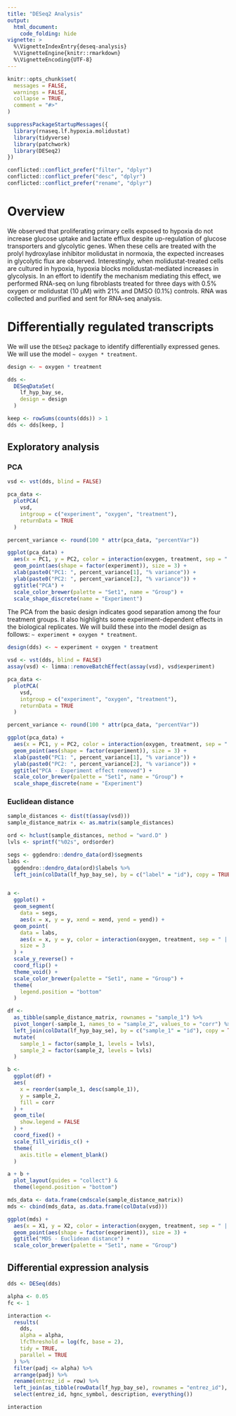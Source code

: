 ```yaml
---
title: "DESeq2 Analysis"
output:
  html_document:
    code_folding: hide
vignette: >
  %\VignetteIndexEntry{deseq-analysis}
  %\VignetteEngine{knitr::rmarkdown}
  %\VignetteEncoding{UTF-8}
---
```


```r
knitr::opts_chunk$set(
  messages = FALSE, 
  warnings = FALSE, 
  collapse = TRUE,
  comment = "#>"
)
```

```r
suppressPackageStartupMessages({
  library(rnaseq.lf.hypoxia.molidustat)
  library(tidyverse)
  library(patchwork)
  library(DESeq2)
})

conflicted::conflict_prefer("filter", "dplyr")
conflicted::conflict_prefer("desc", "dplyr")
conflicted::conflict_prefer("rename", "dplyr")
```

# Overview

We observed that proliferating primary cells exposed to hypoxia do not increase glucose uptake and lactate efflux despite up-regulation of glucose transporters and glycolytic genes. When these cells are treated with the prolyl hydroxylase inhibitor molidustat in normoxia, the expected increases in glycolytic flux are observed. Interestingly, when molidustat-treated cells are cultured in hypoxia, hypoxia blocks molidustat-mediated increases in glycolysis. In an effort to identify the mechanism mediating this effect, we performed RNA-seq on lung fibroblasts treated for three days with 0.5% oxygen or molidustat (10 μM) with 21% and DMSO (0.1%) controls. RNA was collected and purified and sent for RNA-seq analysis.

# Differentially regulated transcripts

We will use the `DESeq2` package to identify differentially expressed genes. We will use the model `~ oxygen * treatment`. 

```r
design <- ~ oxygen * treatment

dds <- 
  DESeqDataSet(
    lf_hyp_bay_se, 
    design = design
  )

keep <- rowSums(counts(dds)) > 1
dds <- dds[keep, ]
```

## Exploratory analysis

### PCA

```r
vsd <- vst(dds, blind = FALSE)

pca_data <- 
  plotPCA(
    vsd, 
    intgroup = c("experiment", "oxygen", "treatment"), 
    returnData = TRUE
  )

percent_variance <- round(100 * attr(pca_data, "percentVar"))

ggplot(pca_data) + 
  aes(x = PC1, y = PC2, color = interaction(oxygen, treatment, sep = " | ")) +
  geom_point(aes(shape = factor(experiment)), size = 3) +
  xlab(paste0("PC1: ", percent_variance[1], "% variance")) +
  ylab(paste0("PC2: ", percent_variance[2], "% variance")) +
  ggtitle("PCA") +
  scale_color_brewer(palette = "Set1", name = "Group") +
  scale_shape_discrete(name = "Experiment")
```

The PCA from the basic design indicates good separation among the four treatment groups. It also highlights some experiment-dependent effects in the biological replicates. We will build these into the model design as follows: `~ experiment + oxygen * treatment`. 

```r
design(dds) <- ~ experiment + oxygen * treatment
```

```r
vsd <- vst(dds, blind = FALSE)
assay(vsd) <- limma::removeBatchEffect(assay(vsd), vsd$experiment)

pca_data <- 
  plotPCA(
    vsd, 
    intgroup = c("experiment", "oxygen", "treatment"), 
    returnData = TRUE
  )

percent_variance <- round(100 * attr(pca_data, "percentVar"))

ggplot(pca_data) + 
  aes(x = PC1, y = PC2, color = interaction(oxygen, treatment, sep = " | ")) +
  geom_point(aes(shape = factor(experiment)), size = 3) +
  xlab(paste0("PC1: ", percent_variance[1], "% variance")) +
  ylab(paste0("PC2: ", percent_variance[2], "% variance")) +
  ggtitle("PCA - Experiment effect removed") +
  scale_color_brewer(palette = "Set1", name = "Group") +
  scale_shape_discrete(name = "Experiment")
```

### Euclidean distance

```r
sample_distances <- dist(t(assay(vsd)))
sample_distance_matrix <- as.matrix(sample_distances)

ord <- hclust(sample_distances, method = "ward.D" )
lvls <- sprintf("%02s", ord$order)

segs <- ggdendro::dendro_data(ord)$segments
labs <- 
  ggdendro::dendro_data(ord)$labels %>% 
  left_join(colData(lf_hyp_bay_se), by = c("label" = "id"), copy = TRUE)


a <- 
  ggplot() +
  geom_segment(
    data = segs, 
    aes(x = x, y = y, xend = xend, yend = yend)) +
  geom_point(
    data = labs, 
    aes(x = x, y = y, color = interaction(oxygen, treatment, sep = " | ")),
    size = 3
  ) +
  scale_y_reverse() +
  coord_flip() +
  theme_void() +
  scale_color_brewer(palette = "Set1", name = "Group") +
  theme(
    legend.position = "bottom"
  )

df <- 
  as_tibble(sample_distance_matrix, rownames = "sample_1") %>% 
  pivot_longer(-sample_1, names_to = "sample_2", values_to = "corr") %>% 
  left_join(colData(lf_hyp_bay_se), by = c("sample_1" = "id"), copy = TRUE) %>% 
  mutate(
    sample_1 = factor(sample_1, levels = lvls), 
    sample_2 = factor(sample_2, levels = lvls)
  )

b <- 
  ggplot(df) +
  aes(
    x = reorder(sample_1, desc(sample_1)), 
    y = sample_2, 
    fill = corr
  ) +
  geom_tile(
    show.legend = FALSE
  ) +
  coord_fixed() +
  scale_fill_viridis_c() +
  theme(
    axis.title = element_blank()
  )

a + b +
  plot_layout(guides = "collect") & 
  theme(legend.position = "bottom")
```

```r
mds_data <- data.frame(cmdscale(sample_distance_matrix))
mds <- cbind(mds_data, as.data.frame(colData(vsd)))

ggplot(mds) + 
  aes(x = X1, y = X2, color = interaction(oxygen, treatment, sep = " | ")) +
  geom_point(aes(shape = factor(experiment)), size = 3) +
  ggtitle("MDS - Euclidean distance") +
  scale_color_brewer(palette = "Set1", name = "Group")
```

## Differential expression analysis

```r
dds <- DESeq(dds)
```


```r
alpha <- 0.05
fc <- 1
```

```r
interaction <- 
  results(
    dds,  
    alpha = alpha, 
    lfcThreshold = log(fc, base = 2), 
    tidy = TRUE, 
    parallel = TRUE
  ) %>% 
  filter(padj <= alpha) %>% 
  arrange(padj) %>% 
  rename(entrez_id = row) %>% 
  left_join(as_tibble(rowData(lf_hyp_bay_se), rownames = "entrez_id"), by = "entrez_id") %>% 
  select(entrez_id, hgnc_symbol, description, everything())

interaction
```



